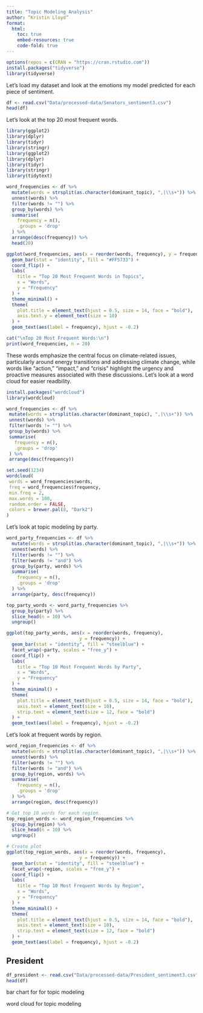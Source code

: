 ```yaml
---
title: "Topic Modeling Analysis"
author: “Kristin Lloyd”
format: 
  html:
    toc: true
    embed-resources: true
    code-fold: true
---
```


```r

options(repos = c(CRAN = "https://cran.rstudio.com"))
install.packages("tidyverse")
library(tidyverse)

```

Let's load my dataset and look at the emotions my model predicted for each piece of sentiment.

```r

df <- read.csv("Data/processed-data/Senators_sentiment3.csv")
head(df)

```


Let's look at the top 20 most frequent words. 

```r

library(ggplot2)
library(dplyr)
library(tidyr)
library(stringr)
library(ggplot2)
library(dplyr)
library(tidyr)
library(stringr)
library(tidytext)

```


```r

word_frequencies <- df %>%
  mutate(words = strsplit(as.character(dominant_topic), ",|\\s+")) %>%
  unnest(words) %>%
  filter(words != "") %>%  
  group_by(words) %>%
  summarise(
    frequency = n(),
    .groups = 'drop'
  ) %>%
  arrange(desc(frequency)) %>%
  head(20)  

ggplot(word_frequencies, aes(x = reorder(words, frequency), y = frequency)) +
  geom_bar(stat = "identity", fill = "#FF5733") +
  coord_flip() + 
  labs(
    title = "Top 20 Most Frequent Words in Topics",
    x = "Words",
    y = "Frequency"
  ) +
  theme_minimal() +
  theme(
    plot.title = element_text(hjust = 0.5, size = 14, face = "bold"),
    axis.text.y = element_text(size = 10)
  ) +
  geom_text(aes(label = frequency), hjust = -0.2)  

cat("\nTop 20 Most Frequent Words:\n")
print(word_frequencies, n = 20)

```

 These words emphasize the central focus on climate-related issues, particularly around energy transitions and addressing climate change, while words like "action," "impact," and "crisis" highlight the urgency and proactive measures associated with these discussions. Let's look at a word cloud for easier readbility. 

 ```r

install.packages("wordcloud")
library(wordcloud)

word_frequencies <- df %>%
  mutate(words = strsplit(as.character(dominant_topic), ",|\\s+")) %>%
  unnest(words) %>%
  filter(words != "") %>%
  group_by(words) %>%
  summarise(
    frequency = n(),
    .groups = 'drop'
  ) %>%
  arrange(desc(frequency)) 

set.seed(1234) 
wordcloud(
  words = word_frequencies$words, 
  freq = word_frequencies$frequency, 
  min.freq = 2,  
  max.words = 100,  
  random.order = FALSE,  
  colors = brewer.pal(8, "Dark2")  
)

```

Let's look at topic modeling by party.

```r

word_party_frequencies <- df %>%
  mutate(words = strsplit(as.character(dominant_topic), ",|\\s+")) %>%
  unnest(words) %>%
  filter(words != "") %>%  
  filter(words != "and") %>%  
  group_by(party, words) %>%
  summarise(
    frequency = n(),
    .groups = 'drop'
  ) %>%
  arrange(party, desc(frequency))

top_party_words <- word_party_frequencies %>%
  group_by(party) %>%
  slice_head(n = 10) %>%
  ungroup()

ggplot(top_party_words, aes(x = reorder(words, frequency), 
                           y = frequency)) +
  geom_bar(stat = "identity", fill = "steelblue") +
  facet_wrap(~party, scales = "free_y") +
  coord_flip() +
  labs(
    title = "Top 10 Most Frequent Words by Party",
    x = "Words",
    y = "Frequency"
  ) +
  theme_minimal() +
  theme(
    plot.title = element_text(hjust = 0.5, size = 14, face = "bold"),
    axis.text = element_text(size = 10),
    strip.text = element_text(size = 12, face = "bold")
  ) +
  geom_text(aes(label = frequency), hjust = -0.2)

```

Let's look at frequent words by region.

```r

word_region_frequencies <- df %>%
  mutate(words = strsplit(as.character(dominant_topic), ",|\\s+")) %>%
  unnest(words) %>%
  filter(words != "") %>%  
  filter(words != "and") %>%  
  group_by(region, words) %>%
  summarise(
    frequency = n(),
    .groups = 'drop'
  ) %>%
  arrange(region, desc(frequency))

# Get top 10 words for each region
top_region_words <- word_region_frequencies %>%
  group_by(region) %>%
  slice_head(n = 10) %>%
  ungroup()

# Create plot
ggplot(top_region_words, aes(x = reorder(words, frequency), 
                           y = frequency)) +
  geom_bar(stat = "identity", fill = "steelblue") +
  facet_wrap(~region, scales = "free_y") +
  coord_flip() +
  labs(
    title = "Top 10 Most Frequent Words by Region",
    x = "Words",
    y = "Frequency"
  ) +
  theme_minimal() +
  theme(
    plot.title = element_text(hjust = 0.5, size = 14, face = "bold"),
    axis.text = element_text(size = 10),
    strip.text = element_text(size = 12, face = "bold")
  ) +
  geom_text(aes(label = frequency), hjust = -0.2)


```

## President

```r

df_president <- read.csv("Data/processed-data/President_sentiment3.csv")
head(df)

```

bar chart for for topic modeling

word cloud for topic modeling
